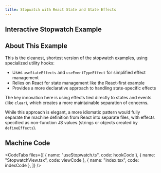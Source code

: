 ```yaml
---
title: Stopwatch with React State and State Effects
---
```



## Interactive Stopwatch Example

<div className="not-content">
  <StopwatchExample client:only="react" />
</div>

## About This Example

This is the cleanest, shortest version of the stopwatch examples, using specialized utility hooks:

- Uses `useStateEffects` and `useEventTypeEffect` for simplified effect management
- Relies on React for state management like the React-first example
- Provides a more declarative approach to handling state-specific effects

The key innovation here is using effects tied directly to states and events (like `clear`), which creates a more maintainable separation of concerns.

While this approach is elegant, a more idiomatic pattern would fully separate the machine definition from React into separate files, with effects specified as non-function JS values (strings or objects created by `defineEffects`).

## Machine Code

<CodeTabs
  files={[
    { name: "useStopwatch.ts", code: hookCode },
    { name: "StopwatchView.tsx", code: viewCode },
    { name: "index.tsx", code: indexCode },
  ]}
/>

<LinkCard title="Learn More About Effects" href="../guides/effects/" />
